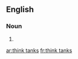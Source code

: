 ==English==

===Noun===
{{head|en|plural}}

# {{plural of|think tank|lang=en|nocat=1}}

[[ar:think tanks]]
[[fr:think tanks]]